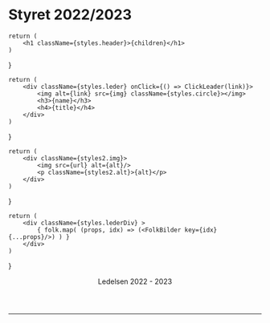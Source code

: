 # Styret 2022/2023




    return (
        <h1 className={styles.header}>{children}</h1>
    )
}


    return (
        <div className={styles.leder} onClick={() => ClickLeader(link)}>
            <img alt={link} src={img} className={styles.circle}></img>
            <h3>{name}</h3>
            <h4>{title}</h4>
        </div>
    )
}

    return (
        <div className={styles2.img}>
            <img src={url} alt={alt}/>
            <p className={styles2.alt}>{alt}</p>
        </div>
    )
}


    return (
        <div className={styles.lederDiv} >
            { folk.map( (props, idx) => (<FolkBilder key={idx} {...props}/>) ) }
        </div>
    )
}

<!-- Markdown -->


<Header>Ledelsen 2022 - 2023 </Header>
<hr/>
<FolkDiv folk={Ledere} />



